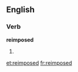 ==English==

===Verb===
'''reimposed'''

# {{present participle of|[[reimpose]]}}

[[et:reimposed]]
[[fr:reimposed]]